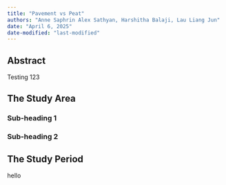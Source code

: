 ```yaml
---
title: "Pavement vs Peat"
authors: "Anne Saphrin Alex Sathyan, Harshitha Balaji, Lau Liang Jun"
date: "April 6, 2025"
date-modified: "last-modified"
---
```


## Abstract
Testing 123

## The Study Area

### Sub-heading 1

### Sub-heading 2

## The Study Period

hello

